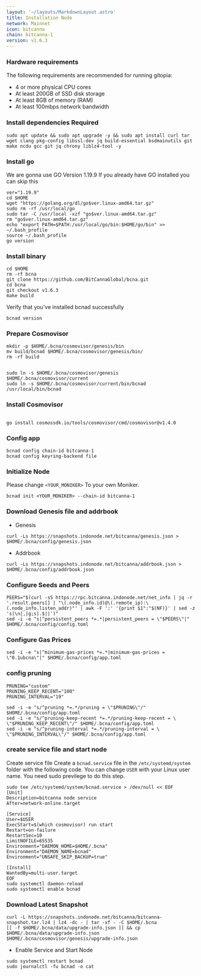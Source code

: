 ```yaml
---
layout: '~/layouts/MarkdownLayout.astro'
title: Installation Node
network: Mainnet
icon: bitcanna
chain: bitcanna-1
version: v1.6.3
---
```


### Hardware requirements

The following requirements are recommended for running gitopia:

- 4 or more physical CPU cores
- At least 200GB of SSD disk storage
- At least 8GB of memory (RAM)
- At least 100mbps network bandwidth


### Install dependencies Required

```
sudo apt update && sudo apt upgrade -y && sudo apt install curl tar wget clang pkg-config libssl-dev jq build-essential bsdmainutils git make ncdu gcc git jq chrony liblz4-tool -y
```

### Install go

We are gonna use GO Version 1.19.9
If you already have GO installed you can skip this 

```
ver="1.19.9"
cd $HOME
wget "https://golang.org/dl/go$ver.linux-amd64.tar.gz"
sudo rm -rf /usr/local/go
sudo tar -C /usr/local -xzf "go$ver.linux-amd64.tar.gz"
rm "go$ver.linux-amd64.tar.gz"
echo "export PATH=$PATH:/usr/local/go/bin:$HOME/go/bin" >> ~/.bash_profile
source ~/.bash_profile
go version
```

### Install binary

```
cd $HOME
rm -rf bcna
git clone https://github.com/BitCannaGlobal/bcna.git
cd bcna
git checkout v1.6.3
make build
```

Verify that you've installed bcnad successfully

```
bcnad version
```

### Prepare Cosmovisor
```
mkdir -p $HOME/.bcna/cosmovisor/genesis/bin
mv build/bcnad $HOME/.bcna/cosmovisor/genesis/bin/
rm -rf build


sudo ln -s $HOME/.bcna/cosmovisor/genesis $HOME/.bcna/cosmovisor/current
sudo ln -s $HOME/.bcna/cosmovisor/current/bin/bcnad /usr/local/bin/bcnad
```

### Install Cosmovisor
```

go install cosmossdk.io/tools/cosmovisor/cmd/cosmovisor@v1.4.0
```

### Config app

```
bcnad config chain-id bitcanna-1
bcnad config keyring-backend file
```

### Initialize Node

Please change `<YOUR_MONIKER>` To your own Moniker.

```
bcnad init <YOUR_MONIKER> --chain-id bitcanna-1
```

### Download Genesis file and addrbook

- Genesis

```
curl -Ls https://snapshots.indonode.net/bitcanna/genesis.json > $HOME/.bcna/config/genesis.json
```

- Addrbook

```
curl -Ls https://snapshots.indonode.net/bitcanna/addrbook.json > $HOME/.bcna/config/addrbook.json
```

### Configure Seeds and Peers

```
PEERS="$(curl -sS https://rpc.bitcanna.indonode.net/net_info | jq -r '.result.peers[] | "\(.node_info.id)@\(.remote_ip):\(.node_info.listen_addr)"' | awk -F ':' '{print $1":"$(NF)}' | sed -z 's|\n|,|g;s|.$||')"
sed -i -e "s|^persistent_peers *=.*|persistent_peers = \"$PEERS\"|" $HOME/.bcna/config/config.toml
```

### Configure Gas Prices
```
sed -i -e "s|^minimum-gas-prices *=.*|minimum-gas-prices = \"0.1ubcna\"|" $HOME/.bcna/config/app.toml
```

### config pruning

```
PRUNING="custom"
PRUNING_KEEP_RECENT="100"
PRUNING_INTERVAL="19"

sed -i -e "s/^pruning *=.*/pruning = \"$PRUNING\"/" $HOME/.bcna/config/app.toml
sed -i -e "s/^pruning-keep-recent *=.*/pruning-keep-recent = \
\"$PRUNING_KEEP_RECENT\"/" $HOME/.bcna/config/app.toml
sed -i -e "s/^pruning-interval *=.*/pruning-interval = \
\"$PRUNING_INTERVAL\"/" $HOME/.bcna/config/app.toml
```


### create service file and start node

Create service file
Create a `bcnad.service` file in the `/etc/systemd/system` folder with the following code. 
You can change `USER` with your Linux user name. You need sudo previlege to do this step.

```
sudo tee /etc/systemd/system/bcnad.service > /dev/null << EOF
[Unit]
Description=bitcanna node service
After=network-online.target

[Service]
User=$USER
ExecStart=$(which cosmovisor) run start
Restart=on-failure
RestartSec=10
LimitNOFILE=65535
Environment="DAEMON_HOME=$HOME/.bcna"
Environment="DAEMON_NAME=bcnad"
Environment="UNSAFE_SKIP_BACKUP=true"

[Install]
WantedBy=multi-user.target
EOF
sudo systemctl daemon-reload
sudo systemctl enable bcnad
```

### Download Latest Snapshot
```
curl -L https://snapshots.indonode.net/bitcanna/bitcanna-snapshot.tar.lz4 | lz4 -dc - | tar -xf - -C $HOME/.bcna
[[ -f $HOME/.bcna/data/upgrade-info.json ]] && cp $HOME/.bcna/data/upgrade-info.json $HOME/.bcna/cosmovisor/genesis/upgrade-info.json
```

- Enable Service and Start Node

```
sudo systemctl restart bcnad
sudo journalctl -fu bcnad -o cat
```
